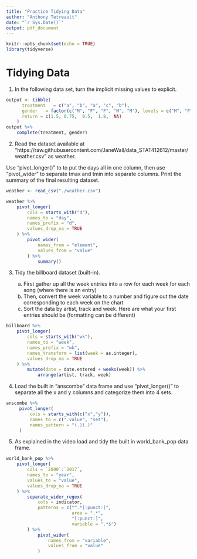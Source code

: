 ---
title: "Practice Tidying Data"
author: "Anthony Tetreault"
date: "`r Sys.Date()`"
output: pdf_document
---

```{r setup, include=FALSE}
knitr::opts_chunk$set(echo = TRUE)
library(tidyverse)
```

# Tidying Data

1.  In the following data set, turn the implicit missing values to explicit.

```{r}
output <- tibble(
      treatment   = c("a", "b", "a", "c", "b"),
      gender   = factor(c("M", "F", "F", "M", "M"), levels = c("M", "F", "O")),
      return = c(1.5, 0.75,  0.5,  1.8,  NA)
    )
output %>% 
    complete(treatment, gender)
```

2.  Read the dataset available at "https://raw.githubusercontent.com/JaneWall/data_STAT412612/master/weather.csv" as weather. 

Use "pivot_longer()" to to put the days all in one column, then use "pivot_wider" to separate tmax and tmin into separate columns. Print the summary of the final resulting dataset.

```{r}
weather <- read_csv("./weather.csv")

weather %>% 
    pivot_longer(
        cols = starts_with("d"),
        names_to = "day",
        names_prefix = "d",
        values_drop_na = TRUE
    ) %>% 
        pivot_wider(
            names_from = "element",
            values_from = "value"
        ) %>% 
            summary()
```

3.  Tidy the billboard dataset (built-in).

      a.  First gather up all the week entries into a row for each week for each song (where there is an entry)
      b.  Then, convert the week variable to a number and figure out the date corresponding to each week on the chart
      c.  Sort the data by artist, track and week. Here are what your first entries should be (formatting can be different)

```{r}
billboard %>% 
    pivot_longer(
        cols = starts_with("wk"),
        names_to = "week",
        names_prefix = "wk",
        names_transform = list(week = as.integer),
        values_drop_na = TRUE
    ) %>% 
        mutate(date = date.entered + weeks(week)) %>% 
            arrange(artist, track, week)
```


4.  Load the built in "anscombe" data frame and use "pivot_longer()" to separate all the x and y columns and categorize them into 4 sets.

```{r}
anscombe %>% 
     pivot_longer( 
         cols = starts_with(c("x","y")),
         names_to = c(".value", "set"),
         names_pattern = "(.)(.)"
     )
```

5.  As explained in the video load and tidy the built in world_bank_pop data frame.

```{r}
world_bank_pop %>% 
    pivot_longer(
        cols = `2000`:`2017`,
        names_to = "year",
        values_to = "value",
        values_drop_na = TRUE
    ) %>% 
        separate_wider_regex(
            cols = indicator,
            patterns = c("^.*[:punct:]", 
                         area = ".*", 
                         "[:punct:]", 
                         variable = ".*$")
        ) %>% 
            pivot_wider(
                names_from = "variable",
                values_from = "value"
            )
```

